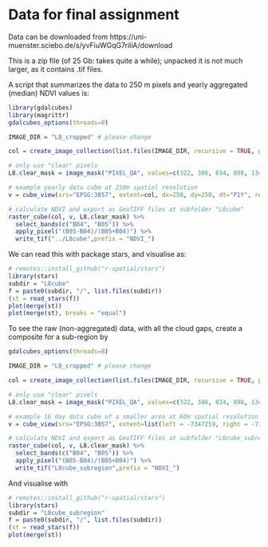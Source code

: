 # Data for final assignment

Data can be downloaded from https://uni-muenster.sciebo.de/s/yvFiuWGqG7riliA/download

This is a zip file (of 25 Gb: takes quite a while); unpacked it is not much larger, as
it contains .tif files.

A script that summarizes the data to 250 m pixels and yearly aggregated (median) NDVI values is:

```r
library(gdalcubes)
library(magrittr)
gdalcubes_options(threads=8)

IMAGE_DIR = "L8_cropped" # please change

col = create_image_collection(list.files(IMAGE_DIR, recursive = TRUE, pattern=".tif", full.names  = TRUE), "L8_SR")

# only use "clear" pixels
L8.clear_mask = image_mask("PIXEL_QA", values=c(322, 386, 834, 898, 1346, 324, 388, 836, 900, 1348), invert = TRUE)

# example yearly data cube at 250m spatial resolution
v = cube_view(srs="EPSG:3857", extent=col, dx=250, dy=250, dt="P1Y", resampling = "average", aggregation = "median")

# calculate NDVI and export as GeoTIFF files at subfolder "L8cube"
raster_cube(col, v, L8.clear_mask) %>%
  select_bands(c("B04", "B05")) %>%
  apply_pixel("(B05-B04)/(B05+B04)") %>%
  write_tif("../L8cube",prefix = "NDVI_")
```

We can read this with package stars, and visualise as:

```r
# remotes::install_github("r-spatial/stars")
library(stars)
subdir = "L8cube"
f = paste0(subdir, "/", list.files(subdir))
(st = read_stars(f))
plot(merge(st))
plot(merge(st), breaks = "equal")
```

To see the raw (non-aggregated) data, with all the cloud gaps, create a
composite for a sub-region by
```r
gdalcubes_options(threads=8)

IMAGE_DIR = "L8_cropped" # please change

col = create_image_collection(list.files(IMAGE_DIR, recursive = TRUE, pattern=".tif", full.names  = TRUE), "L8_SR")

# only use "clear" pixels
L8.clear_mask = image_mask("PIXEL_QA", values=c(322, 386, 834, 898, 1346, 324, 388, 836, 900, 1348), invert = TRUE)

# example 16 day data cube of a smaller area at 60m spatial resolution
v = cube_view(srs="EPSG:3857", extent=list(left = -7347259, right = -7314864, top = -995476.1, bottom = -1025490, t0 ="2015-01-01", t1 = "2018-12-31"), dx=60, dy=60, dt = "P16D", resampling = "average", aggregation = "median")

# calculate NDVI and export as GeoTIFF files at subfolder "L8cube_subregion"
raster_cube(col, v, L8.clear_mask) %>%
  select_bands(c("B04", "B05")) %>%
  apply_pixel("(B05-B04)/(B05+B04)") %>%
  write_tif("L8cube_subregion",prefix = "NDVI_")
```

And visualise with
```r
# remotes::install_github("r-spatial/stars")
library(stars)
subdir = "L8cube_subregion"
f = paste0(subdir, "/", list.files(subdir))
(st = read_stars(f))
plot(merge(st))
```

